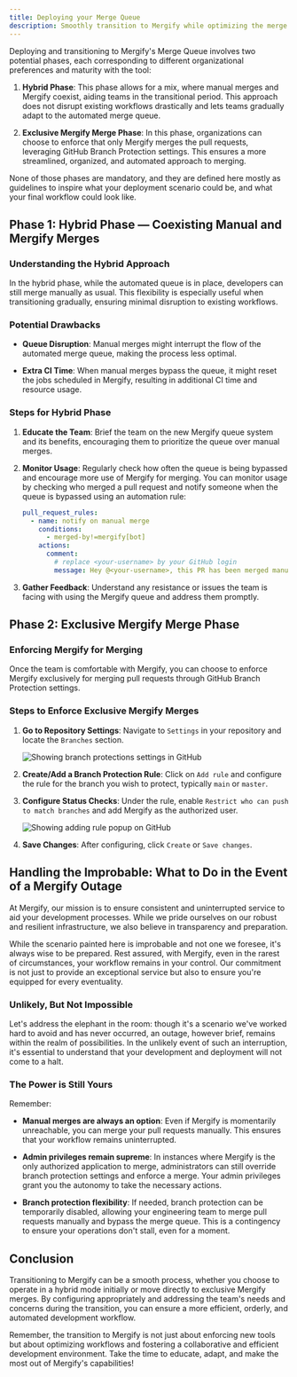 ```yaml
---
title: Deploying your Merge Queue
description: Smoothly transition to Mergify while optimizing the merge queue and potentially moving to Mergify exclusive merges.
---
```



Deploying and transitioning to Mergify's Merge Queue involves two potential
phases, each corresponding to different organizational preferences and maturity
with the tool:

1. **Hybrid Phase**: This phase allows for a mix, where manual merges and
   Mergify coexist, aiding teams in the transitional period. This approach does
   not disrupt existing workflows drastically and lets teams gradually adapt to
   the automated merge queue.

2. **Exclusive Mergify Merge Phase**: In this phase, organizations can choose
   to enforce that only Mergify merges the pull requests, leveraging GitHub
   Branch Protection settings. This ensures a more streamlined, organized, and
   automated approach to merging.

None of those phases are mandatory, and they are defined here mostly as
guidelines to inspire what your deployment scenario could be, and what your
final workflow could look like.

## Phase 1: Hybrid Phase — Coexisting Manual and Mergify Merges

### Understanding the Hybrid Approach

In the hybrid phase, while the automated queue is in place, developers can
still merge manually as usual. This flexibility is especially useful when
transitioning gradually, ensuring minimal disruption to existing workflows.

### Potential Drawbacks

- **Queue Disruption**: Manual merges might interrupt the flow of the automated
  merge queue, making the process less optimal.

- **Extra CI Time**: When manual merges bypass the queue, it might reset the
  jobs scheduled in Mergify, resulting in additional CI time and resource
  usage.

### Steps for Hybrid Phase

1. **Educate the Team**: Brief the team on the new Mergify queue system and its
   benefits, encouraging them to prioritize the queue over manual merges.

2. **Monitor Usage**: Regularly check how often the queue is being bypassed and
   encourage more use of Mergify for merging. You can monitor usage by checking
   who merged a pull request and notify someone when the queue is bypassed
   using an automation rule:
   ```yaml
   pull_request_rules:
     - name: notify on manual merge
       conditions:
         - merged-by!=mergify[bot]
       actions:
         comment:
           # replace <your-username> by your GitHub login
           message: Hey @<your-username>, this PR has been merged manually.
   ```

3. **Gather Feedback**: Understand any resistance or issues the team is facing
   with using the Mergify queue and address them promptly.

## Phase 2: Exclusive Mergify Merge Phase

### Enforcing Mergify for Merging

Once the team is comfortable with Mergify, you can choose to enforce Mergify
exclusively for merging pull requests through GitHub Branch Protection
settings.

### Steps to Enforce Exclusive Mergify Merges

1. **Go to Repository Settings**: Navigate to `Settings` in your repository and
   locate the `Branches` section.

   <Image src={bpSettingsScreenshot} alt="Showing branch protections settings in GitHub"/>

2. **Create/Add a Branch Protection Rule**: Click on `Add rule` and configure
   the rule for the branch you wish to protect, typically `main` or `master`.

3. **Configure Status Checks**: Under the rule, enable `Restrict who can push
   to match branches` and add Mergify as the authorized user.

   <Image src={bpRuleScreenshot} alt="Showing adding rule popup on GitHub"/>

4. **Save Changes**: After configuring, click `Create` or `Save changes`.

## Handling the Improbable: What to Do in the Event of a Mergify Outage

At Mergify, our mission is to ensure consistent and uninterrupted service to
aid your development processes. While we pride ourselves on our robust and
resilient infrastructure, we also believe in transparency and preparation.

While the scenario painted here is improbable and not one we foresee, it's
always wise to be prepared. Rest assured, with Mergify, even in the rarest of
circumstances, your workflow remains in your control. Our commitment is not
just to provide an exceptional service but also to ensure you're equipped for
every eventuality.

### Unlikely, But Not Impossible

Let's address the elephant in the room: though it's a scenario we've worked
hard to avoid and has never occurred, an outage, however brief, remains within
the realm of possibilities. In the unlikely event of such an interruption, it's
essential to understand that your development and deployment will not come to a
halt.

### The Power is Still Yours

Remember:

- **Manual merges are always an option**: Even if Mergify is momentarily
  unreachable, you can merge your pull requests manually. This ensures that
  your workflow remains uninterrupted.

- **Admin privileges remain supreme**: In instances where Mergify is the only
  authorized application to merge, administrators can still override branch
  protection settings and enforce a merge. Your admin privileges grant you the
  autonomy to take the necessary actions.

- **Branch protection flexibility**: If needed, branch protection can be
  temporarily disabled, allowing your engineering team to merge pull requests
  manually and bypass the merge queue. This is a contingency to ensure your
  operations don't stall, even for a moment.

## Conclusion

Transitioning to Mergify can be a smooth process, whether you choose to operate
in a hybrid mode initially or move directly to exclusive Mergify merges. By
configuring appropriately and addressing the team's needs and concerns during
the transition, you can ensure a more efficient, orderly, and automated
development workflow.

Remember, the transition to Mergify is not just about enforcing new tools but
about optimizing workflows and fostering a collaborative and efficient
development environment. Take the time to educate, adapt, and make the most out
of Mergify's capabilities!

